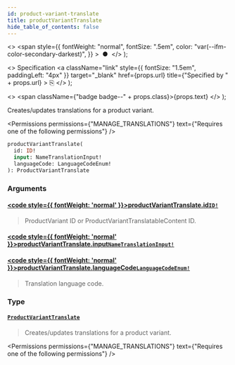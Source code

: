 ```yaml
---
id: product-variant-translate
title: productVariantTranslate
hide_table_of_contents: false
---
```


  <>
    <span
      style={{
        fontWeight: "normal",
        fontSize: ".5em",
        color: "var(--ifm-color-secondary-darkest)",
      }}
    >
      &nbsp;●&nbsp;
    </span>
  </>
);

  <>
    Specification
    <a
      className="link"
      style={{ fontSize: "1.5em", paddingLeft: "4px" }}
      target="\_blank"
      href={props.url}
      title={"Specified by " + props.url}
    >
      ⎘
    </a>
  </>
);

  <>
    <span className={"badge badge--" + props.class}>{props.text}</span>
  </>
);

Creates/updates translations for a product variant.

<Permissions
  permissions={"MANAGE_TRANSLATIONS"}
  text={"Requires one of the following permissions"}
/>

```graphql
productVariantTranslate(
  id: ID!
  input: NameTranslationInput!
  languageCode: LanguageCodeEnum!
): ProductVariantTranslate
```

### Arguments

#### [<code style={{ fontWeight: 'normal' }}>productVariantTranslate.<b>id</b></code>](#)<Bullet />[`ID!`](../../../api-reference/miscellaneous/scalars/id) <Badge class="secondary" text="non-null"/> <Badge class="secondary" text="scalar"/>

> ProductVariant ID or ProductVariantTranslatableContent ID.

#### [<code style={{ fontWeight: 'normal' }}>productVariantTranslate.<b>input</b></code>](#)<Bullet />[`NameTranslationInput!`](../../../api-reference/miscellaneous/inputs/name-translation-input) <Badge class="secondary" text="non-null"/> <Badge class="secondary" text="input"/>

>

#### [<code style={{ fontWeight: 'normal' }}>productVariantTranslate.<b>languageCode</b></code>](#)<Bullet />[`LanguageCodeEnum!`](../../../api-reference/miscellaneous/enums/language-code-enum) <Badge class="secondary" text="non-null"/> <Badge class="secondary" text="enum"/>

> Translation language code.

### Type

#### [`ProductVariantTranslate`](../../../api-reference/products/objects/product-variant-translate) <Badge class="secondary" text="object"/>

> Creates/updates translations for a product variant.

<Permissions
  permissions={"MANAGE_TRANSLATIONS"}
  text={"Requires one of the following permissions"}
/>

>

